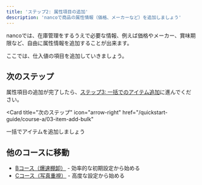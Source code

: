 ```yaml
---
title: 'ステップ2: 属性項目の追加'
description: 'nancoで商品の属性情報（価格、メーカーなど）を追加しましょう'
---
```



nancoでは、在庫管理をするうえで必要な情報、例えば価格やメーカー、賞味期限など、自由に属性情報を追加することが出来ます。

ここでは、仕入値の項目を追加していきましょう。

<AttributeAddSteps />

## 次のステップ

属性項目の追加が完了したら、[ステップ3: 一括でのアイテム追加](/quickstart-guide/course-a/03-item-add-bulk)に進んでください。

<Card
  title="次のステップ"
  icon="arrow-right"
  href="/quickstart-guide/course-a/03-item-add-bulk"
>
  一括でアイテムを追加しましょう
</Card>

## 他のコースに移動

- [Bコース（爆速棚卸）](/quickstart-guide/course-b/01-item-add-individual) - 効率的な初期設定から始める
- [Cコース（写真重視）](/quickstart-guide/course-c/01-item-add-individual) - 高度な設定から始める 